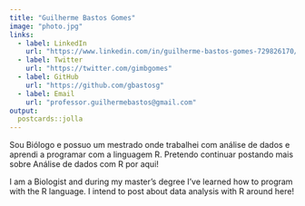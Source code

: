 ```yaml
---
title: "Guilherme Bastos Gomes"
image: "photo.jpg"
links:
  - label: LinkedIn
    url: "https://www.linkedin.com/in/guilherme-bastos-gomes-729826170/"
  - label: Twitter
    url: "https://twitter.com/gimbgomes"
  - label: GitHub
    url: "https://github.com/gbastosg"
  - label: Email
    url: "professor.guilhermebastos@gmail.com"
output:
  postcards::jolla
---
```


Sou Biólogo e possuo um mestrado onde trabalhei com análise de dados e aprendi a programar com a linguagem R.  Pretendo continuar postando mais sobre Análise de dados com R por aqui! 

I am a Biologist and during my master's degree I've learned how to program with the R language. I intend to post about data analysis with R around here!
